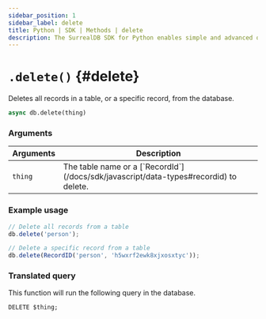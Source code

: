 ```yaml
---
sidebar_position: 1
sidebar_label: delete 
title: Python | SDK | Methods | delete
description: The SurrealDB SDK for Python enables simple and advanced querying of a remote or embedded database.
---
```



# `.delete()` {#delete}

Deletes all records in a table, or a specific record, from the database.

```python title="Method Syntax"
async db.delete(thing)
```

### Arguments
<table>
    <thead>
        <tr>
            <th colspan="2" scope="col">Arguments</th>
            <th colspan="2" scope="col">Description</th>
        </tr>
    </thead>
    <tbody>
        <tr>
            <td colspan="2" scope="row" data-label="Arguments">
                <code>thing</code>
                <Label label="required" />
            </td>
            <td colspan="2" scope="row" data-label="Description">
                The table name or a [`RecordId`](/docs/sdk/javascript/data-types#recordid) to delete.
            </td>
        </tr>
    </tbody>
</table>

### Example usage
```javascript
// Delete all records from a table
db.delete('person');

// Delete a specific record from a table
db.delete(RecordID('person', 'h5wxrf2ewk8xjxosxtyc'));
```

### Translated query
This function will run the following query in the database.

```surql
DELETE $thing;
```